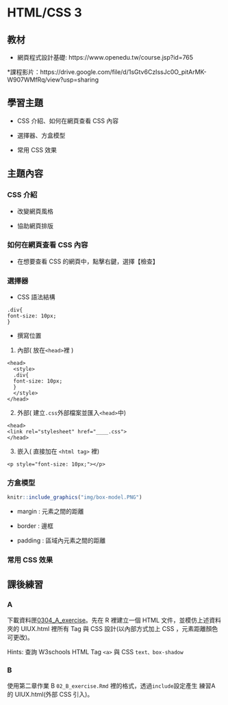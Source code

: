 # HTML/CSS 3 {#htmlcss3}

## 教材

  * 網頁程式設計基礎: https://www.openedu.tw/course.jsp?id=765

  *課程影片：https://drive.google.com/file/d/1sGtv6CzIssJc0O_pitArMK-W907WMfRq/view?usp=sharing

## 學習主題

  * CSS 介紹、如何在網頁查看 CSS 內容
  
  * 選擇器、方盒模型
  
  * 常用 CSS 效果
  
## 主題內容

### CSS 介紹

  * 改變網頁風格
  
  * 協助網頁排版

### 如何在網頁查看 CSS 內容

  * 在想要查看 CSS 的網頁中，點擊右鍵，選擇【檢查】

### 選擇器

  * CSS 語法結構 
```
.div{
font-size: 10px; 
}
```
  * 撰寫位置
  1. 內部( 放在`<head>`裡 )
```
<head>
  <style>
  .div{
  font-size: 10px;
  }
  </style>
</head>
```
  2. 外部( 建立`.css`外部檔案並匯入`<head>`中)
```
<head>
<link rel="stylesheet" href="____.css">
</head>
```
  3. 嵌入( 直接加在 `<html tag>` 裡)
```
<p style="font-size: 10px;"></p>
```
### 方盒模型
```r
knitr::include_graphics("img/box-model.PNG")
```

  * margin : 元素之間的距離

  * border : 邊框
  
  * padding : 區域內元素之間的距離
  
### 常用 CSS 效果


## 課後練習

### A

下載資料匣[0304_A_exercise](https://drive.google.com/drive/folders/1UEoMgYYydQcn5-xK2pbjps-aCtJJX_Gu?usp=sharing)。先在 R 裡建立一個 HTML 文件，並模仿上述資料夾的 UIUX.html 裡所有 Tag 與 CSS 設計(以內部方式加上 CSS ，元素距離顏色可更改)。

Hints: 查詢 W3schools HTML Tag `<a>` 與 CSS `text、box-shadow`

### B

使用第二章作業 B `02_B_exercise.Rmd` 裡的格式，透過`include`設定產生 練習A 的 UIUX.html(外部 CSS 引入)。


